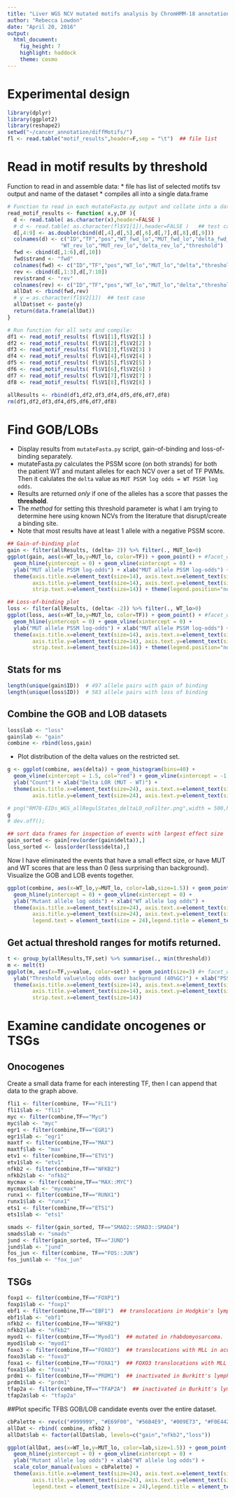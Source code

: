 ```yaml
---
title: "Liver WGS NCV mutated motifs analysis by ChromHMM-18 annotations"
author: "Rebecca Lowdon"
date: "April 20, 2016"
output: 
  html_document: 
    fig_height: 7
    highlight: haddock
    theme: cosmo
---
```


# Experimental design

```r
library(dplyr)
library(ggplot2)
library(reshape2)
setwd("~/cancer_annotation/diffMotifs/")
fl <- read.table("motif_results",header=F,sep = "\t")  ## file list
```


# Read in motif results by threshold
Function to read in and assemble data:
* <motif_results> file has list of selected motifs tsv output and name of the dataset
* compiles all into a single data.frame


```r
# Function to read in each mutateFasta.py output and collate into a data.frame:
read_motif_results <- function( x,y,DF ){
  d <- read.table( as.character(x),header=FALSE )
  # d <- read.table( as.character(fl$V1[1]),header=FALSE )   ## test case
  d[,4:9] <- as.double(cbind(d[,4],d[,5],d[,6],d[,7],d[,8],d[,9]))
  colnames(d) <- c("ID","TF","pos","WT_fwd_lo","MUT_fwd_lo","delta_fwd_lo",
                 "WT_rev_lo","MUT_rev_lo","delta_rev_lo","threshold")
  fwd <- cbind(d[,1:6],d[,10])
  fwd$strand <- "fwd"
  colnames(fwd) <- c("ID","TF","pos","WT_lo","MUT_lo","delta","threshold","strand")
  rev <- cbind(d[,1:3],d[,7:10])
  rev$strand <- "rev"
  colnames(rev) <- c("ID","TF","pos","WT_lo","MUT_lo","delta","threshold","strand")
  allDat <- rbind(fwd,rev)
  # y = as.character(fl$V2[1])  ## test case
  allDat$set <- paste(y)
  return(data.frame(allDat))
}

# Run function for all sets and compile:
df1 <- read_motif_results( fl$V1[1],fl$V2[1] )
df2 <- read_motif_results( fl$V1[2],fl$V2[2] )
df3 <- read_motif_results( fl$V1[3],fl$V2[3] )
df4 <- read_motif_results( fl$V1[4],fl$V2[4] )
df5 <- read_motif_results( fl$V1[5],fl$V2[5] )
df6 <- read_motif_results( fl$V1[6],fl$V2[6] )
df7 <- read_motif_results( fl$V1[7],fl$V2[7] )
df8 <- read_motif_results( fl$V1[8],fl$V2[8] )

allResults <- rbind(df1,df2,df3,df4,df5,df6,df7,df8)
rm(df1,df2,df3,df4,df5,df6,df7,df8)
```


# Find GOB/LOBs
* Display results from `mutateFasta.py` script, gain-of-binding and loss-of-binding separately. 
* mutateFasta.py calculates the PSSM score (on both strands) for both the patient WT and mutant alleles for each NCV over a set of TF PWMs. Then it calulates the `delta` value as `MUT PSSM log odds = WT PSSM log odds`. 
* Results are returned *only* if one of the alleles has a score that passes the **threshold**.
* The *method* for setting this threshold parameter is what I am trying to determine here using known NCVs from the literature that disrupt/create a binding site.
* Note that most results have at least 1 allele with a negative PSSM score.


```r
## Gain-of-binding plot
gain <- filter(allResults, (delta> 2)) %>% filter(., MUT_lo>0)
ggplot(gain, aes(x=WT_lo,y=MUT_lo, color=TF)) + geom_point() + #facet_wrap(~set) +
  geom_hline(yintercept = 0) + geom_vline(xintercept = 0) +
  ylab("MUT allele PSSM log-odds") + xlab("MUT allele PSSM log-odds") +
  theme(axis.title.x=element_text(size=14), axis.text.x=element_text(size=14),
        axis.title.y=element_text(size=14), axis.text.y=element_text(size=14),
        strip.text.x=element_text(size=14)) + theme(legend.position="none")

## Loss-of-binding plot
loss <- filter(allResults, (delta< -2)) %>% filter(., WT_lo>0)
ggplot(loss, aes(x=WT_lo,y=MUT_lo, color=TF)) + geom_point() + #facet_wrap(~set) +
  geom_hline(yintercept = 0) + geom_vline(xintercept = 0) +
  ylab("MUT allele PSSM log-odds") + xlab("MUT allele PSSM log-odds") +
  theme(axis.title.x=element_text(size=14), axis.text.x=element_text(size=14),
        axis.title.y=element_text(size=14), axis.text.y=element_text(size=14),
        strip.text.x=element_text(size=14)) + theme(legend.position="none")
```


## Stats for ms

```r
length(unique(gain$ID))  # 497 allele pairs with gain of binding
length(unique(loss$ID))  # 583 allele pairs with loss of binding
```



## Combine the GOB and LOB datasets


```r
loss$lab <- "loss"
gain$lab <- "gain"
combine <- rbind(loss,gain)
```


* Plot distribution of the delta values on the restricted set.


```r
g <- ggplot(combine, aes(delta)) + geom_histogram(bins=40) + 
  geom_vline(xintercept = 1.5, col="red") + geom_vline(xintercept = -1.5, col="red") +
  ylab("Count") + xlab("Delta LOR (MUT - WT)") +
  theme(axis.title.x=element_text(size=24), axis.text.x=element_text(size=24),
        axis.title.y=element_text(size=24), axis.text.y=element_text(size=24))

# png("RM78-EIDs_WGS_allRegulStates_deltaLO_noFilter.png",width = 500,height = 400)
g
# dev.off();
```

```r
## sort data frames for inspection of events with largest effect size
gain_sorted <- gain[rev(order(gain$delta)),]
loss_sorted <- loss[order(loss$delta),]
```


Now I have eliminated the events that have a small effect size, or have MUT and WT scores that are less than 0 (less surprising than background).
Visualize the GOB and LOB events together.


```r
ggplot(combine, aes(x=WT_lo,y=MUT_lo, color=lab,size=1.5)) + geom_point() +
  geom_hline(yintercept = 0) + geom_vline(xintercept = 0) +
  ylab("Mutant allele log odds") + xlab("WT allele log odds") +
  theme(axis.title.x=element_text(size=24), axis.text.x=element_text(size=24),
        axis.title.y=element_text(size=24), axis.text.y=element_text(size=24),
        legend.text = element_text(size = 24),legend.title = element_text(size = 24))
```


## Get actual threshold ranges for motifs returned.


```r
t <- group_by(allResults,TF,set) %>% summarise(., min(threshold))
m <- melt(t)
ggplot(m, aes(x=TF,y=value, color=set)) + geom_point(size=3) #+ facet_wrap(~study,scales = "free_x") +
  ylab("Threshold value\nlog odds over background (40%GC)") + xlab("PSSM cognate factor") +
  theme(axis.title.x=element_text(size=14), axis.text.x=element_text(size=14, angle = 30, vjust=.5),
        axis.title.y=element_text(size=14), axis.text.y=element_text(size=14),
        strip.text.x=element_text(size=14))
```

# Examine candidate oncogenes or TSGs

## Onocogenes
Create a small data frame for each interesting TF, then I can append that data to the graph above.

```r
fli1 <- filter(combine, TF=="FLI1")
fli1$lab <- "fli1"
myc <- filter(combine,TF=="Myc")
myc$lab <- "myc"
egr1 <- filter(combine,TF=="EGR1")
egr1$lab <- "egr1"
maxtf <- filter(combine,TF=="MAX")
maxtf$lab <- "max"
etv1 <- filter(combine,TF=="ETV1")
etv1$lab <- "etv1"
nfkb2 <- filter(combine,TF=="NFKB2")
nfkb2$lab <- "nfkb2"
mycmax <- filter(combine,TF=="MAX::MYC")
mycmax$lab <- "mycmax"
runx1 <- filter(combine,TF=="RUNX1")
runx1$lab <- "runx1"
ets1 <- filter(combine,TF=="ETS1")
ets1$lab <- "ets1"

smads <- filter(gain_sorted, TF=="SMAD2::SMAD3::SMAD4")
smads$lab <- "smads"
jund <- filter(gain_sorted, TF=="JUND")
jund$lab <- "jund"
fos_jun <- filter(combine, TF=="FOS::JUN")
fos_jun$lab <- "fox_jun"
```

## TSGs

```r
foxp1 <- filter(combine,TF=="FOXP1")
foxp1$lab <- "foxp1"
ebf1 <- filter(combine,TF=="EBF1")  ## translocations in Hodgkin's lymphoma
ebf1$lab <- "ebf1"
nfkb2 <- filter(combine,TF=="NFKB2")
nfkb2$lab <- "nfkb2"
myod1 <- filter(combine,TF=="Myod1")  ## mutated in rhabdomyosarcoma.
myod1$lab <- "myod1"
foxo3 <- filter(combine,TF=="FOXO3")  ## translocations with MLL in acute secondary lymphoma
foxo3$lab <- "foxo3"
foxa1 <- filter(combine,TF=="FOXA1")  ## FOXO3 translocations with MLL in acute secondary lymphoma
foxa1$lab <- "foxa1"
prdm1 <- filter(combine,TF=="PRDM1")  ## inactivated in Burkitt's lymphoma
prdm1$lab <- "prdm1"
tfap2a <- filter(combine,TF=="TFAP2A")  ## inactivated in Burkitt's lymphoma
tfap2a$lab <- "tfap2a"
```

##Plot specific TFBS GOB/LOB candidate events over the entire dataset.

```r
cbPalette <- rev(c("#999999", "#E69F00", "#56B4E9", "#009E73", "#F0E442", "#0072B2", "#D55E00", "#CC79A7"))
allDat <- rbind( combine, nfkb2 )
allDat$lab <- factor(allDat$lab, levels=c("gain","nfkb2","loss"))

ggplot(allDat, aes(x=WT_lo,y=MUT_lo, color=lab,size=1.5)) + geom_point() +
  geom_hline(yintercept = 0) + geom_vline(xintercept = 0) +
  ylab("Mutant allele log odds") + xlab("WT allele log odds") +
  scale_color_manual(values = cbPalette) +
  theme(axis.title.x=element_text(size=24), axis.text.x=element_text(size=24),
        axis.title.y=element_text(size=24), axis.text.y=element_text(size=24),
        legend.text = element_text(size = 24),legend.title = element_text(size = 24))
```

